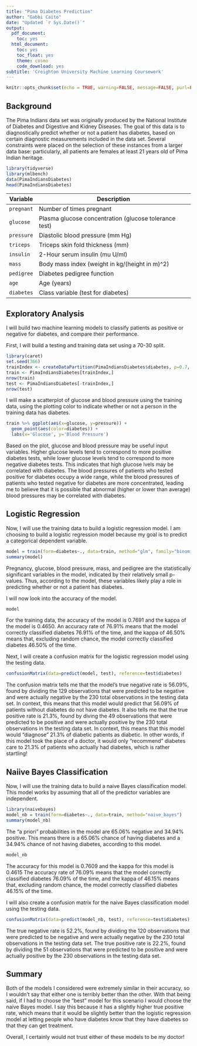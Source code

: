 ```yaml
---
title: "Pima Diabetes Prediction"
author: "Gabbi Caito"
date: "Updated `r Sys.Date()`"
output:
  pdf_document:
    toc: yes
  html_document:
    toc: yes
    toc_float: yes
    theme: cosmo
    code_download: yes
subtitle: 'Creighton University Machine Learning Coursework'
---
```


```r
knitr::opts_chunk$set(echo = TRUE, warning=FALSE, message=FALSE, purl=FALSE)
```

## Background

The Pima Indians data set was originally produced by the National Institute of Diabetes and Digestive and Kidney Diseases. The goal of this data is to diagnostically predict whether or not a patient has diabetes, based on certain diagnostic measurements included in the data set. Several constraints were placed on the selection of these instances from a larger data base: particularly, all patients are females at least 21 years old of Pima Indian heritage.

```r
library(tidyverse)
library(mlbench)
data(PimaIndiansDiabetes)
head(PimaIndiansDiabetes)
```

Variable|Description
-------|---------
`pregnant`|	Number of times pregnant
`glucose`|	Plasma glucose concentration (glucose tolerance test)
`pressure`|	Diastolic blood pressure (mm Hg)
`triceps`|	Triceps skin fold thickness (mm)
`insulin`|	2-Hour serum insulin (mu U/ml)
`mass`|	Body mass index (weight in kg/(height in m)\^2)
`pedigree`|	Diabetes pedigree function
`age`|	Age (years)
`diabetes`|	Class variable (test for diabetes)

## Exploratory Analysis

I will build two machine learning models to classify patients as positive or negative for diabetes, and compare their performance.

First, I will build a testing and training data set using a 70-30 split.

```r
library(caret)
set.seed(366)
trainIndex <- createDataPartition(PimaIndiansDiabetes$diabetes, p=0.7, list=FALSE, times=1)
train <- PimaIndiansDiabetes[trainIndex,]
nrow(train)
test <- PimaIndiansDiabetes[-trainIndex,]
nrow(test)
```

I will make a scatterplot of glucose and blood pressure using the training data, using the plotting color to indicate whether or not a person in the training data has diabetes. 

```r
train %>% ggplot(aes(x=glucose, y=pressure)) + 
  geom_point(aes(color=diabetes)) + 
  labs(x='Glucose', y='Blood Pressure')
```

Based on the plot, glucose and blood pressure may be useful input variables. Higher glucose levels tend to correspond to more positive diabetes tests, while lower glucose levels tend to correspond to more negative diabetes tests. This indicates that high glucose lvels may be correlated with diabetes. The blood pressures of patients who tested positive for diabetes occupy a wide range, while the blood pressures of patients who tested negative for diabetes are more concentrated, leading me to believe that it is possible that abnormal (higher or lower than average) blood pressures may be correlated with diabetes. 

## Logistic Regression

Now, I will use the training data to build a logistic regression model. I am choosing to build a logistic regression model because my goal is to predict a categorical dependent variable.

```r
model = train(form=diabetes~., data=train, method="glm", family="binomial")
summary(model)
```

Pregnancy, glucose, blood pressure, mass, and pedigree are the statistically significant variables in the model, indicated by their relatively small p-values. Thus, according to the model, these variables likely play a role in predicting whether or not a patient has diabetes.

I will now look into the accuracy of the model.

```r
model
```

For the training data, the accuracy of the model is 0.7691 and the kappa of the model is 0.4650. An accuracy rate of 76.91% means that the model correctly classified diabetes 76.91% of the time, and the kappa of 46.50% means that, excluding random chance, the model correctly classified diabetes 46.50% of the time. 

Next, I will create a confusion matrix for the logistic regression model using the testing data. 

```r
confusionMatrix(data=predict(model, test), reference=test$diabetes)
```

The confusion matrix tells me that the model's true negative rate is 56.09%, found by dividing the 129 observations that were predicted to be negative and were actually negative by the 230 total observations in the testing data set. In context, this means that this model would predict that 56.09% of patients without diabetes do not have diabetes. It also tells me that the true positive rate is 21.3%, found by diving the 49 observations that were predicted to be positive and were actually positive by the 230 total observations in the testing data set. In context, this means that this model would "diagnose" 21.3% of diabetic patients as diabetic. In other words, if this model took the place of a doctor, it would only "recommend" diabetes care to 21.3% of patients who actually had diabetes, which is rather startling! 

## Naiive Bayes Classification

Now, I will use the training data to build a naive Bayes classification model. This model works by assuming that all of the predictor variables are independent.

```r
library(naivebayes)
model_nb = train(form=diabetes~., data=train, method="naive_bayes")
summary(model_nb)
```

The "a priori" probabilities in the model are 65.06% negative and 34.94% positive. This means there is a 65.06% chance of having diabetes and a 34.94% chance of not having diabetes, according to this model.

```r
model_nb
```

The accuracy for this model is 0.7609 and the kappa for this model is 0.4615 The accuracy rate of 76.09% means that the model correctly classified diabetes 76.09% of the time, and the kappa of 46.15% means that, excluding random chance, the model correctly classified diabetes 46.15% of the time.  

I will also create a confusion matrix for the naive Bayes classification model using the testing data.

```r
confusionMatrix(data=predict(model_nb, test), reference=test$diabetes)
```

The true negative rate is 52.2%, found by dividing the 120 observations that were predicted to be negative and were actually negative by the 230 total observations in the testing data set. The true positive rate is 22.2%, found by dividing the 51 observations that were predicted to be positive and were actually positive by the 230 observations in the testing data set. 

## Summary 

Both of the models I considered were extremely similar in their accuracy, so I wouldn't say that either one is terribly better than the other. With that being said, if I had to choose the "best" model for this scenario I would choose the naive Bayes model. I say this because it has a slightly higher true positive rate, which means that it would be slightly better than the logistic regression model at letting people who have diabetes know that they have diabetes so that they can get treatment.

Overall, I certainly would not trust either of these models to be my doctor!
